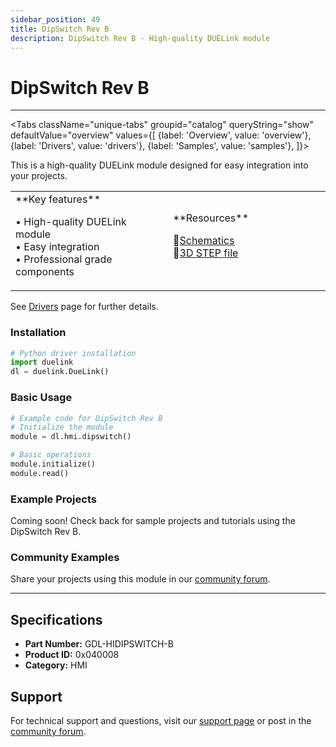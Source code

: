 ```yaml
---
sidebar_position: 49
title: DipSwitch Rev B
description: DipSwitch Rev B - High-quality DUELink module
---
```



# DipSwitch Rev B

<ProductImageSelector 
  partNumber="hidipswitch-b"
  productName="DipSwitch Rev B"
/>

---

<Tabs className="unique-tabs" groupid="catalog" queryString="show" defaultValue="overview"
  values={[
    {label: 'Overview', value: 'overview'},
    {label: 'Drivers', value: 'drivers'},
    {label: 'Samples', value: 'samples'},
  ]}>

<TabItem value="overview">

This is a high-quality DUELink module designed for easy integration into your projects.

<table><td width='50%'>
**Key features**

• High-quality DUELink module<br/>
• Easy integration<br/>
• Professional grade components<br/>

</td><td width='50%'>
**Resources**
 
📄[Schematics](/sch/hidipswitch-b.pdf)<br/>
🔩[3D STEP file](/3d/hidipswitch-b.step)<br/>

</td></table>

</TabItem>

<TabItem value="drivers">

See [Drivers](../../engine/drivers) page for further details.

### Installation

```python
# Python driver installation
import duelink
dl = duelink.DueLink()
```

### Basic Usage

```python
# Example code for DipSwitch Rev B
# Initialize the module
module = dl.hmi.dipswitch()

# Basic operations
module.initialize()
module.read()
```

</TabItem>

<TabItem value="samples">

### Example Projects

Coming soon! Check back for sample projects and tutorials using the DipSwitch Rev B.

### Community Examples

Share your projects using this module in our [community forum](https://forums.ghielectronics.com).

</TabItem>

</Tabs>

---

## Specifications

- **Part Number:** GDL-HIDIPSWITCH-B
- **Product ID:** 0x040008
- **Category:** HMI

## Support

For technical support and questions, visit our [support page](../../support) or post in the [community forum](https://forums.ghielectronics.com).
